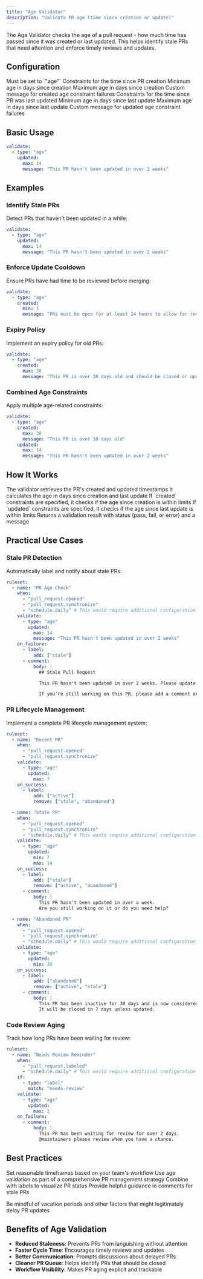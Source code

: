 ```yaml
---
title: "Age Validator"
description: "Validate PR age (time since creation or update)"
---
```


The Age Validator checks the age of a pull request - how much time has passed since it was created or last updated. This helps identify stale PRs that need attention and enforce timely reviews and updates.

## Configuration

<ParamField path="type" type="string" required>
  Must be set to `"age"`
</ParamField>

<ParamField path="created" type="object">
  Constraints for the time since PR creation
</ParamField>

<ParamField path="created.min" type="number">
  Minimum age in days since creation
</ParamField>

<ParamField path="created.max" type="number">
  Maximum age in days since creation
</ParamField>

<ParamField path="created.message" type="string">
  Custom message for created age constraint failures
</ParamField>

<ParamField path="updated" type="object">
  Constraints for the time since PR was last updated
</ParamField>

<ParamField path="updated.min" type="number">
  Minimum age in days since last update
</ParamField>

<ParamField path="updated.max" type="number">
  Maximum age in days since last update
</ParamField>

<ParamField path="updated.message" type="string">
  Custom message for updated age constraint failures
</ParamField>

## Basic Usage

```yaml
validate:
  - type: "age"
    updated:
      max: 14
      message: "This PR hasn't been updated in over 2 weeks"
```

## Examples

### Identify Stale PRs

Detect PRs that haven't been updated in a while:

```yaml
validate:
  - type: "age"
    updated:
      max: 14
      message: "This PR hasn't been updated in over 2 weeks"
```

### Enforce Update Cooldown

Ensure PRs have had time to be reviewed before merging:

```yaml
validate:
  - type: "age"
    created:
      min: 1
      message: "PRs must be open for at least 24 hours to allow for review"
```

### Expiry Policy

Implement an expiry policy for old PRs:

```yaml
validate:
  - type: "age"
    created:
      max: 30
      message: "This PR is over 30 days old and should be closed or updated"
```

### Combined Age Constraints

Apply multiple age-related constraints:

```yaml
validate:
  - type: "age"
    created:
      max: 30
      message: "This PR is over 30 days old"
    updated:
      max: 14
      message: "This PR hasn't been updated in over 2 weeks"
```

## How It Works

<Steps>
  <Step title="Get Timestamps">
    The validator retrieves the PR's created and updated timestamps
  </Step>
  <Step title="Calculate Ages">
    It calculates the age in days since creation and last update
  </Step>
  <Step title="Check Created Age">
    If `created` constraints are specified, it checks if the age since creation is within limits
  </Step>
  <Step title="Check Updated Age">
    If `updated` constraints are specified, it checks if the age since last update is within limits
  </Step>
  <Step title="Return Result">
    Returns a validation result with status (pass, fail, or error) and a message
  </Step>
</Steps>

## Practical Use Cases

### Stale PR Detection

Automatically label and notify about stale PRs:

```yaml
ruleset:
  - name: "PR Age Check"
    when:
      - "pull_request.opened"
      - "pull_request.synchronize"
      - "schedule.daily" # This would require additional configuration
    validate:
      - type: "age"
        updated:
          max: 14
          message: "This PR hasn't been updated in over 2 weeks"
    on_failure:
      - label:
          add: ["stale"]
      - comment:
          body: |
            ## Stale Pull Request

            This PR hasn't been updated in over 2 weeks. Please update it or consider closing it.

            If you're still working on this PR, please add a comment or push new changes.
```

### PR Lifecycle Management

Implement a complete PR lifecycle management system:

```yaml
ruleset:
  - name: "Recent PR"
    when:
      - "pull_request.opened"
      - "pull_request.synchronize"
    validate:
      - type: "age"
        updated:
          max: 7
    on_success:
      - label:
          add: ["active"]
          remove: ["stale", "abandoned"]

  - name: "Stale PR"
    when:
      - "pull_request.opened"
      - "pull_request.synchronize"
      - "schedule.daily" # This would require additional configuration
    validate:
      - type: "age"
        updated:
          min: 7
          max: 14
    on_success:
      - label:
          add: ["stale"]
          remove: ["active", "abandoned"]
      - comment:
          body: |
            This PR hasn't been updated in over a week. 
            Are you still working on it or do you need help?

  - name: "Abandoned PR"
    when:
      - "pull_request.opened"
      - "pull_request.synchronize"
      - "schedule.daily" # This would require additional configuration
    validate:
      - type: "age"
        updated:
          min: 30
    on_success:
      - label:
          add: ["abandoned"]
          remove: ["active", "stale"]
      - comment:
          body: |
            This PR has been inactive for 30 days and is now considered abandoned.
            It will be closed in 7 days unless updated.
```

### Code Review Aging

Track how long PRs have been waiting for review:

```yaml
ruleset:
  - name: "Needs Review Reminder"
    when:
      - "pull_request.labeled"
      - "schedule.daily" # This would require additional configuration
    if:
      - type: "label"
        match: "needs-review"
    validate:
      - type: "age"
        updated:
          max: 2
    on_failure:
      - comment:
          body: |
            This PR has been waiting for review for over 2 days.
            @maintainers please review when you have a chance.
```

## Best Practices

<Check>Set reasonable timeframes based on your team's workflow</Check>
<Check>Use age validation as part of a comprehensive PR management strategy</Check>
<Check>Combine with labels to visualize PR status</Check>
<Check>Provide helpful guidance in comments for stale PRs</Check>

<Warning>
  Be mindful of vacation periods and other factors that might legitimately delay PR updates
</Warning>

## Benefits of Age Validation

- **Reduced Staleness**: Prevents PRs from languishing without attention
- **Faster Cycle Time**: Encourages timely reviews and updates
- **Better Communication**: Prompts discussions about delayed PRs
- **Cleaner PR Queue**: Helps identify PRs that should be closed
- **Workflow Visibility**: Makes PR aging explicit and trackable
